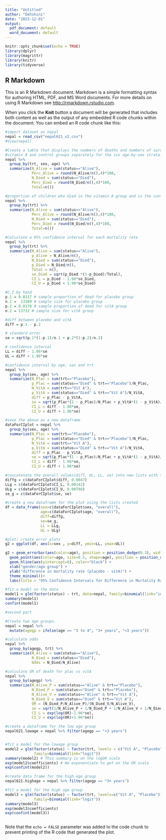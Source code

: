 ```yaml
---
title: "Untitled"
author: "Dehshini"
date: "2023-12-01"
output:
  pdf_document: default
  word_document: default
---
```


```r
knitr::opts_chunk$set(echo = TRUE)
library(dplyr)
library(magrittr)
library(knitr)
library(tidyverse)
```

## R Markdown

This is an R Markdown document. Markdown is a simple formatting syntax for authoring HTML, PDF, and MS Word documents. For more details on using R Markdown see <http://rmarkdown.rstudio.com>.

When you click the **Knit** button a document will be generated that includes both content as well as the output of any embedded R code chunks within the document. You can embed an R code chunk like this:

```r
#import dataset as nepal
nepal = read_csv("nepal621_v2.csv")
#View(nepal)

#Create a table that displays the numbers of deaths and numbers of survivors for the
#vitamin A and control groups separately for the six age-by-sex strata.
nepal %>%
  group_by(trt, sex, age) %>%
  summarize(N_Alive = sum(status=="Alive"),
            Perc_Alive = round(N_Alive/n(),4)*100,
            N_Died = sum(status=="Died"),
            Perc_Died = round(N_Died/n(),4)*100,
            Total=n())

#proportion of children who died in the vitamin A group and in the control group
nepal %>%
  group_by(trt) %>%
  summarize(N_Alive = sum(status=="Alive"),
            Perc_Alive = round(N_Alive/n(),4)*100,
            N_Died = sum(status=="Died"),
            Perc_Died = round(N_Died/n(),4)*100,
            Total=n())

#Calculate a 95% confidence interval for each mortality rate
nepal %>%
  group_by(trt) %>%
  summarize(N_Alive = sum(status=="Alive"),
            p_Alive = N_Alive/n(),
            N_Died = sum(status=="Died"),
            p_Died = N_Died/n(),
            Total = n(),
            se_Died = sqrt(p_Died *(1-p_Died)/Total),
            CI_L = p_Died - 1.96*se_Died,
            CI_U = p_Died + 1.96*se_Died)

#C.I by hand
p.1 = 0.0217 # sample proportion of dead for placebo group
n.1 =  13389 # sample size for placebo group
p.2 = 0.0170 # sample proportion of dead for vitA group
n.2 = 13732 # sample size for vitA group

#diff between placebo and vitA
diff = p.1 - p.2

# standard error
se = sqrt(p.1*(1-p.1)/n.1 + p.2*(1-p.2)/n.2) 

# confidence interval
LL = diff - 1.96*se
UL = diff + 1.96*se 

#confidence interval by age, sex and trt
nepal %>%
  group_by(sex, age) %>%
  summarize(N_Plac = sum(trt=="Placebo"),
            p_Plac = sum(status=="Died" & trt=="Placebo")/N_Plac,
            N_VitA = sum(trt=="Vit A"),
            p_VitA = sum(status=="Died" & trt=="Vit A")/N_VitA,
            diff = p_Plac - p_VitA,
            se = sqrt(p_Plac*(1 - p_Plac)/N_Plac + p_VitA*(1 - p_VitA)/N_VitA),
            CI_L = diff - 1.96*se,
            CI_U = diff + 1.96*se)

#save the above as a new dataframe
dataForCIplot = nepal %>%
  group_by(sex, age) %>%
  summarize(N_Plac = sum(trt=="Placebo"),
            p_Plac = sum(status=="Died" & trt=="Placebo")/N_Plac,
            N_VitA = sum(trt=="Vit A"),
            p_VitA = sum(status=="Died" & trt=="Vit A")/N_VitA,
            diff = p_Plac - p_VitA,
            se = sqrt(p_Plac*(1 - p_Plac)/N_Plac + p_VitA*(1 - p_VitA)/N_VitA),
            CI_L = diff - 1.96*se,
            CI_U = diff + 1.96*se)

#concatenate the overall values(diff, UL, LL, se) into new lists with the grouped data
diffg = c(dataForCIplot$diff, 0.0047)
LLg = c(dataForCIplot$CI_L, 0.00142)
ULg = c(dataForCIplot$CI_U, 0.00798)
se_g = c(dataForCIplot$se, se)

#create a new dataframe for the plot using the lists created
df = data_frame(sex=c(dataForCIplot$sex, "overall"),
                age=c(dataForCIplot$age, "overall"),
                diff=diffg, 
                se=se_g, 
                LL = LLg,
                UL = ULg)

#plot: create error plots
g2 = ggplot(df, aes(x=sex , y=diff, ymin=LL, ymax=UL))

g2 + geom_errorbar(aes(color=age), position = position_dodge(0.3), width = 0.3) +
  geom_point(aes(color=age, size=0.5, shape=age), position = position_dodge(0.3)) +
  geom_hline(aes(yintercept=0), color="black") +
  xlab("gender/age group") +
  ylab("difference in mortality rate (placebo - vitA)") +
  theme_minimal()+
  labs(title = "95% Confidence Intervals for Difference in Mortality Rates")

#fit a model on the data
model1 = glm(factor(status) ~ trt, data=nepal, family=binomial(link="identity"))
summary(model1)
confint(model1)

```

```r
#second part

#Create two age groups.
nepal = nepal %>%
  mutate(agegp = ifelse(age == "3 to 4", "3+ years", "<3 years"))

#calculate odds
nepal %>%
  group_by(agegp, trt) %>%
  summarize(N_Alive = sum(status=="Alive"),
            N_Died = sum(status=="Died"),
            Odds = N_Died/N_Alive)

#calculate OR of death for plac vs vitA
nepal %>%
  group_by(agegp) %>%
  summarize(N_Alive_P = sum(status=="Alive" & trt=="Placebo"),
            N_Died_P = sum(status=="Died" & trt=="Placebo"),
            N_Alive_V = sum(status=="Alive" & trt=="Vit A"),
            N_Died_V = sum(status=="Died" & trt=="Vit A"),
            OR = (N_Died_P/N_Alive_P)/(N_Died_V/N_Alive_V),
            se = sqrt(1/N_Alive_P + 1/N_Died_P + 1/N_Alive_V + 1/N_Died_V),
            CI_L = exp(log(OR)-1.96*se),
            CI_U = exp(log(OR)+1.96*se))

#create a dataframe for the low age group
nepal621.lowage = nepal %>% filter(agegp == "<3 years")


#fit a model for the lowage group
model2 = glm(factor(status) ~ factor(trt, levels = c("Vit A", "Placebo")), data=nepal621.lowage,
             family=binomial(link="logit"))
summary(model2) # This summary is on the logOR scale
exp(model2$coefficients) # We exponentiate to get on the OR scale
exp(confint(model2))

#create data frame for the high age group
nepal621.highage = nepal %>% filter(agegp == "3+ years")

#fit a model for the high age group
model3 = glm(factor(status) ~ factor(trt, levels=c("Vit A", "Placebo")), data=nepal621.highage,
             family=binomial(link="logit"))
summary(model3)
exp(model3$coefficients)
exp(confint(model3))

```

```{}
```

Note that the `echo = FALSE` parameter was added to the code chunk to prevent printing of the R code that generated the plot.

